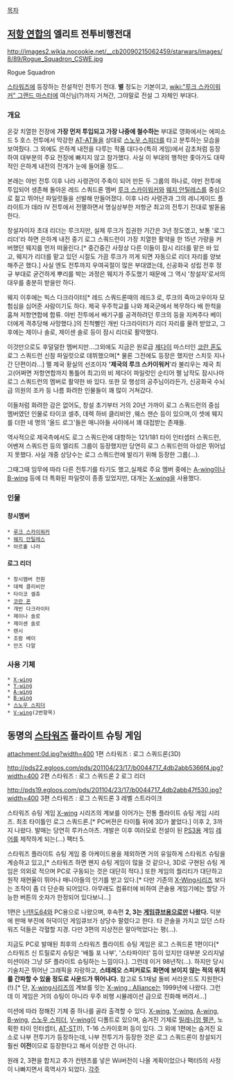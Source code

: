 [[목차]]
== [[저항 연합]]의 엘리트 전투비행전대 ==
http://images2.wikia.nocookie.net/__cb20090215062459/starwars/images/8/89/Rogue_Squadron_CSWE.jpg

Rogue Squadron

[[스타워즈]]에 등장하는 전설적인 전투기 전대. '''별''' 정도는 기본이고, [[wiki:"루크 스카이워커" 그랜드 마스터]]에 여신님(?)까지 거쳐간, 그야말로 전설 그 자체인 부대다.
=== 개요 ===
온갖 치열한 전장에 '''가장 먼저 투입되고 가장 나중에 철수하는''' 부대로 영화에서는 에피소드 5 호스 전투에서 막강한 [[AT-AT]]들을 상대로 [[스노우 스피더]]를 타고 분투하는 모습을 보여줬다. 그 외에도 은하계 내전을 다루는 작품 대다수(특히 게임)에서 감초처럼 등장하여 대부분의 주요 전장에 빠지지 않고 참가했다. 사실 이 부대의 행적만 좇아가도 대략적인 은하계 내전의 전개가 눈에 들어올 정도...

본래는 야빈 전투 이후 나라 사령관이 주축이 되어 만든 두 그룹의 하나로, 야빈 전투에 투입되어 생존해 돌아온 레드 스쿼드론 멤버 [[루크 스카이워커]]와 [[웨지 안틸레스]]를 중심으로 젊고 뛰어난 파일럿들을 선발해 만들어졌다. 이후 나라 사령관과 그의 레니게이드 플라이트가 데라 IV 전투에서 전멸하면서 명실상부한 저항군 최고의 전투기 전대로 발돋움 한다.

창설자이자 초대 리더는 루크지만, 실제 루크가 집권한 기간은 3년 정도였고, 보통 '로그 리더'라 하면 은하계 내전 중기 로그 스쿼드런이 가장 치열한 활약을 한 15년 가량을 커버했던 웨지를 먼저 떠올린다.[* 중간중간 사정상 다른 이들이 잠시 리더를 맡은 바 있고, 웨지가 리더를 맡고 있던 시절도 가끔 루크가 끼게 되면 자동으로 리더 자리를 양보해주곤 했다.] 사실 엔도 전투까지 우여곡절이 많은 부대였는데, 신공화국 성립 전후 정규 부대로 굳건하게 뿌리를 박는 과정은 웨지가 주도했기 때문에 그 역시 '창설자'로서의 대우를 충분히 받을만 하다.

웨지 이후에는 빅스 다크라이터[* 레드 스쿼드론때의 레드3 로, 루크의 죽마고우이자 모험심을 심어준 사람이기도 하다. 제국 우주학교를 나와 제국군에서 복무하다 배 한척을 훔쳐 저항연합에 합류. 야빈 전투에서 배기구를 공격하려던 루크의 등을 지켜주다 베이더에게 격추당해 사망했다.]의 친척뻘인 개빈 다크라이터가 리더 자리를 물려 받았고, 그 후에는 제이나 솔로, 제이센 솔로 등이 잠시 리더로 활약했다.

이것만으로도 후덜덜한 멤버지만...그외에도 지금은 원로급 [[제다이]] 마스터인 [[코란 혼]]도 로그 스쿼드런 신참 파일럿으로 데뷔했으며[* 물론 그전에도 등장은 했지만 스치듯 지나간 단편이라...] 펠 제국 황실의 선조이자 ''''제국의 루크 스카이워커''''라 불리우는 제국 최고(어쩌면 저항연합까지 통틀어 최고)의 비 제다이 파일럿인 순티어 펠 남작도 잠시나마 로그 스쿼드런의 멤버로 활약한 바 있다. 또한 모 행성의 공주님이라든가, 신공화국 수뇌급 의원의 조카 등 나름 화려한 인물들이 꽤 많이 거쳐갔다.

이들처럼 화려한 감은 없어도, 창설 초기부터 거의 20년 가까이 로그 스쿼드런의 중심 멤버였던 인물로 타이코 셀추, 데렉 하비 클리비안 ,웨스 잰슨 등이 있으며,이 셋에 웨지를 더한 네 명의 '올드 로그'들은 매니아들 사이에서 꽤 대접받는 존재들.

역사적으로 제국측에서도 로그 스쿼드런에 대항하는 121/181 타이 인터셉터 스쿼드런, 어벤져 스쿼드런 등의 엘리트 그룹이 등장했지만 당연히 로그 스쿼드런의 아성은 뛰어넘지 못했다. 사실 개중 상당수는 로그 스쿼드런에 발리기 위해 등장한 그룹(...).

그때그때 임무에 따라 다른 전투기를 타기도 했고,실제로 주요 멤버 중에는 [[A-wing]]이나 [[B-wing]] 등에 더 특화된 파일럿이 종종 있었지만, 대개는 [[X-wing]]을 사용했다.

=== 인물 ===
==== 창시멤버 ====
 * [[루크 스카이워커]]
 * [[웨지 안틸레스]]
 * 아르훌 나라

==== 로그 리더 ====
 * 창시멤버 전원
 * 데렉 클리비안
 * 타이코 셀츄
 * [[코란 혼]]
 * 개빈 다크라이터
 * 제이나 솔로
 * 제이센 솔로
 * 렌시
 * 조람 베이
 * 안즈 다알

=== 사용 기체 ===
 * [[X-wing]]
 * [[Y-wing]]
 * [[A-wing]]
 * [[B-wing]]
 * [[스노우 스피더]]
 * [[V-wing]](2번항목)

== 동명의 [[스타워즈]] 플라이트 슈팅 게임 ==
attachment:0d.jpg?width=400
1편 스타워즈 : 로그 스쿼드론(3D)

http://pds22.egloos.com/pds/201104/23/17/b0044717_4db2abb5366f4.jpg?width=400
2편 스타워즈 : 로그 스쿼드론 2 로그 리더

http://pds19.egloos.com/pds/201104/23/17/b0044717_4db2abb47f530.jpg?width=400
3편 스타워즈 : 로그 스쿼드론  3 레벨 스트라이크

스타워즈 슈팅 게임 [[X-wing]] 시리즈의 계보를 이어가는 전통 플라이트 슈팅 게임 시리즈. 최초 타이틀인 로그 스쿼드론.[* PC버젼은 타이틀 뒤에 3D가 붙었다.] 이후 2, 3까지 나왔다. 발매는 당연히 루카스아츠. 개발은 이후 여러모로 전설이 된 [[PS3]]용 게임 [[레어]]를 제작하게 되는(...) 팩터 5.

스타워즈 플라이트 슈팅 게임 중 아케이드용을 제외하면 거의 유일하게 스타워즈 슈팅을 계승하고 있고,[* 스타워즈 하면 왠지 슈팅 게임이 많을 것 같으나, 3D로 구현된 슈팅 게임은 의외로 적으며 PC로 구동되는 것은 대단히 적다.] 또한 게임의 퀄리티가 대단하고 원작 재현율이 뛰어나 매니아들의 인기를 받고 있다.[* 다만 기존의 [[X-Wing]]시리즈 보다는 조작이 좀 더 단순화 되어있다. 아무래도 컴퓨터에 비하여 콘솔용 게임기에는 할당 가능한 버튼의 숫자가 한정되어 있다보니...]

1편은 [[닌텐도64]]와 PC용으로 나왔으며, 후속편 '''2, 3는 [[게임큐브]]용으로만 나왔다.''' 덕분에 판매 부진에 허덕이던 게임큐브가 상당수 팔렸다고 한다. 타 콘솔을 가지고 있던 스타워즈 덕들은 각혈할 지경. 다만 3편의 지상전은 말아먹었다는 평(...).

지금도 PC로 발매된 최후의 스타워즈 플라이트 슈팅 게임은 로그 스쿼드론 1편이다[* 스타워즈 신 트릴로지 슈팅은 '배틀 포 나부', '스타파이터' 등이 있지만 대부분 오리지널 미션이라 그냥 SF 플라이트 슈팅하는 느낌이다.]. 그런데 이거 98년작(...). 하지만 당시 기술치곤 뛰어난 그래픽을 자랑하고, '''스테레오 스피커로도 화면에 보이지 않는 적의 위치를 간파할 수 있을 정도로 사운드가 뛰어나다.''' 참고로 5.1채널 돌비 서라운드도 지원한다(!).[* 단, [[X-wing]]시리즈의 계보를 잇는 [[X-wing : Alliance]]는 1999년에 나왔다. 그런데 이 게임은 거의 슈팅이 아니라 우주 비행 시뮬레이션 급으로 진화해 버려서...]

미션에 따라 정해진 기체 중 하나를 골라 출격할 수 있다. [[X-wing]], [[Y-wing]], [[A-wing]], [[B-wing]], [[스노우 스피더]], [[V-wing]]이 디폴트로 있으며, 숨겨진 기체로 [[밀레니엄 팰콘]], 노획한 타이 인터셉터, [[AT-ST]](!), T-16 스카이호퍼 등이 있다. 그 외에 1편에는 숨겨진 요소로 나부 전투기가 등장하는데, 나부 전투기가 등장한 것은 로그 스쿼드론이 창설되기 훨씬 '''이전'''이므로 등장한다고 해서 이상한 건 아니다.

원래 2, 3편을 합치고 추가 컨텐츠를 넣은 Wii버전이 나올 계획이었으나 팩터5의 사정이 나빠지면서 흑역사가 되었다.
[[각주]]
